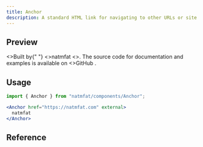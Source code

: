 ```yaml
---
title: Anchor
description: A standard HTML link for navigating to other URLs or site content.
---
```



## Preview

<Preview expand>
  <View className="border-outline-dimmest rounded-default border border-dashed px-6 py-4">
    <Text multiline>
      <>Built by</>{" "}
      <Anchor href="https://natmfat.com" external>
        <>natmfat</>
      </Anchor>
      <>. The source code for documentation and examples is available on </>
      <Anchor href="https://github.com/natmfat/ui-docs" external>
        <>GitHub</>
      </Anchor>
      .
    </Text>
  </View>
</Preview>

## Usage

```jsx
import { Anchor } from "natmfat/components/Anchor";
```

```jsx
<Anchor href="https://natmfat.com" external>
  natmfat
</Anchor>
```

## Reference


<Reference>
  <ReferenceItem
    prop="asChild"
    type="boolean"
    description="Change the default rendered element for the one passed as a child, merging their props and behavior."
    defaultValue="false"
  />
  <ReferenceItem
    prop="external"
    type="boolean"
    description="Indicates whether to open link in new tab."
  />
</Reference>
